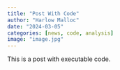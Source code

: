 ```yaml
---
title: "Post With Code"
author: "Harlow Malloc"
date: "2024-03-05"
categories: [news, code, analysis]
image: "image.jpg"
---
```


This is a post with executable code.
